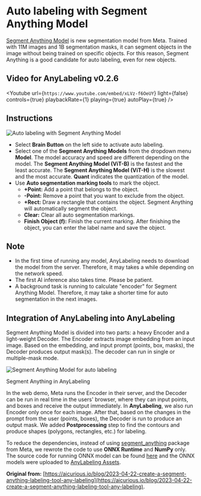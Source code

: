 
# Auto labeling with Segment Anything Model

[Segment Anything Model](https://ai.facebook.com/blog/segment-anything-foundation-model-image-segmentation/) is new segmentation model from Meta. Trained with 11M images and 1B segmentation masks, it can segment objects in the image without being trained on specific objects. For this reason, Segment Anything is a good candidate for auto labeling, even for new objects.

## Video for AnyLabeling v0.2.6

<Youtube
  url={`https://www.youtube.com/embed/xLVz-f6OeUY`}
  light={false}
  controls={true}
  playbackRate={1}
  playing={true}
  autoPlay={true}
/>

## Instructions

![Auto labeling with Segment Anything Model](/images/segment-anything-tools.png)

- Select **Brain Button** on the left side to activate auto labeling.
- Select one of the **Segment Anything Models** from the dropdown menu **Model**. The model accuracy and speed are different depending on the model. The **Segment Anything Model (ViT-B)** is the fastest and the least accurate. The **Segment Anything Model (ViT-H)** is the slowest and the most accurate. **Quant** indicates the quantization of the model.
- Use **Auto segmentation marking tools** to mark the object.
    + **+Point:** Add a point that belongs to the object.
    + **-Point:** Remove a point that you want to exclude from the object.
    + **+Rect:** Draw a rectangle that contains the object. Segment Anything will automatically segment the object.
    + **Clear:** Clear all auto segmentation markings.
    + **Finish Object (f):** Finish the current marking. After finishing the object, you can enter the label name and save the object.

## Note

- In the first time of running any model, AnyLabeling needs to download the model from the server. Therefore, it may takes a while depending on the network speed.
- The first AI inference also takes time. Please be patient.
- A background task is running to calculate "encoder" for Segment Anything Model. Therefore, it may take a shorter time for auto segmentation in the next images.

## Integration of AnyLabeling into AnyLabeling

Segment Anything Model is divided into two parts: a heavy Encoder and a light-weight Decoder. The Encoder extracts image embedding from an input image. Based on the embedding, and input prompt (points, box, masks), the Decoder produces output mask(s). The decoder can run in single or multiple-mask mode.

![Segment Anything Model for auto labeling](https://aicurious.io/posts-data/2023-04-22-create-a-segment-anything-labeling-tool-any-labeling/sam.svg)

<p className="text-center font-bold">Segment Anything in AnyLabeling</p>

In the web demo, Meta runs the Encoder in their server, and the Decoder can be run in real time in the users' browser, where they can input points, and boxes and receive the output immediately. In **AnyLabeling**, we also run Encoder only once for each image. After that, based on the changes in the prompt from the user (points, boxes), the Decoder is run to produce an output mask. We added **Postprocessing** step to find the contours and produce shapes (polygons, rectangles, etc.) for labeling.

To reduce the dependencies, instead of using [segment_anything](https://github.com/facebookresearch/segment-anything) package from Meta, we rewrote the code to use **ONNX Runtime** and **NumPy** only. The source code for running ONNX model can be found [here](https://github.com/vietanhdev/anylabeling/blob/master/anylabeling/services/auto_labeling/segment_anything.py) and the ONNX models were uploaded to [AnyLabeling Assets](https://github.com/vietanhdev/anylabeling-assets/releases/tag/v0.2.0).

**Original from:** [https://aicurious.io/blog/2023-04-22-create-a-segment-anything-labeling-tool-any-labeling](https://aicurious.io/blog/2023-04-22-create-a-segment-anything-labeling-tool-any-labeling).
